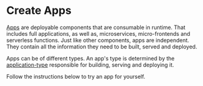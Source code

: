 
# Create Apps

[Apps](https://bit.dev/docs/apps/apps-overview) are deployable components that are consumable in runtime. That includes full applications, as well as, microservices, micro-frontends and serverless functions.
Just like other components, apps are independent. They contain all the information they need to be built, served and deployed.

Apps can be of different types. An app's type is determined by the [application-type](https://bit.dev/docs/apps/application-types) responsible for building, serving and deploying it.

Follow the instructions below to try an app for yourself.

<ContentTabs content={appTypes} />
